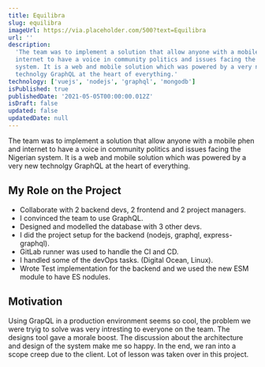 ```yaml
---
title: Equilibra
slug: equilibra
imageUrl: https://via.placeholder.com/500?text=Equilibra
url: ''
description:
  'The team was to implement a solution that allow anyone with a mobile phen and
  internet to have a voice in community politics and issues facing the Nigerian
  system. It is a web and mobile solution which was powered by a very new
  technolgy GraphQL at the heart of everything.'
technology: ['vuejs', 'nodejs', 'graphql', 'mongodb']
isPublished: true
publishedDate: '2021-05-05T00:00:00.012Z'
isDraft: false
updated: false
updatedDate: null
---
```


<!-- # equilibra -->

The team was to implement a solution that allow anyone with a mobile phen and
internet to have a voice in community politics and issues facing the Nigerian
system. It is a web and mobile solution which was powered by a very new
technolgy GraphQL at the heart of everything.

## My Role on the Project

- Collaborate with 2 backend devs, 2 frontend and 2 project managers.
- I convinced the team to use GraphQL.
- Designed and modelled the database with 3 other devs.
- I did the project setup for the backend (nodejs, graphql, express-graphql).
- GitLab runner was used to handle the CI and CD.
- I handled some of the devOps tasks. (Digital Ocean, Linux).
- Wrote Test implementation for the backend and we used the new ESM module to
  have ES nodules.

## Motivation

Using GrapQL in a production environment seems so cool, the problem we were
tryig to solve was very intresting to everyone on the team. The designs tool
gave a morale boost. The discussion about the architecture and design of the
system make me so happy. In the end, we ran into a scope creep due to the
client. Lot of lesson was taken over in this project.
